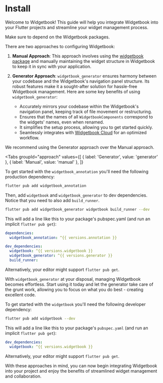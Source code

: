 # Install

Welcome to Widgetbook! This guide will help you integrate Widgetbook into your Flutter
projects and streamline your widget management process.

Make sure to depend on the Widgetbook packages.

There are two approaches to configuring Widgetbook:

1. **Manual Approach**: This approach involves using the
   [widgetbook package](https://pub.dev/packages/widgetbook) and manually maintaining the
   widget structure in Widgetbook to keep it in sync with your application.

2. **Generator Approach**: `widgetbook_generator` ensures harmony between your codebase
   and the Widgetbook's navigation panel structure. Its robust features make it a
   sought-after solution for hassle-free Widgetbook management. Here are some key benefits
   of using `widgetbook_generator`:
   - Accurately mirrors your codebase within the Widgetbook's navigation panel, keeping
     track of file movement or restructuring.
   - Ensures that the names of all `WidgetbookComponents` correspond to the widgets'
     names, even when renamed.
   - It simplifies the setup process, allowing you to get started quickly.
   - Seamlessly integrates with [Widgetbook Cloud](/widgetbook-cloud/overview) for an
     optimized workflow.

<Info>We recommend using the Generator approach over the Manual approach.</Info>

<Tabs
  groupId="approach"
  values={[
    { label: 'Generator', value: 'generator' },
    { label: 'Manual', value: 'manual' },
  ]}
>
  <TabItem value="generator">

To get started with the `widgetbook_annotation` you'll need the following production dependency:

```bash
flutter pub add widgetbook_annotation
```

Then, add `widgetbook` and `widgetbook_generator` to dev dependencies. Notice that you need to also add `build_runner`.

```bash
flutter pub add widgetbook_generator widgetbook build_runner --dev
```

This will add a line like this to your package's pubspec.yaml (and run an implicit
`flutter pub get`):

```yaml
dependencies:
  widgetbook_annotation: ^{{ versions.annotation }}

dev_dependencies:
  widgetbook: ^{{ versions.widgetbook }}
  widgetbook_generator: ^{{ versions.generator }}
  build_runner:
```

Alternatively, your editor might support `flutter pub get`.

With `widgetbook_generator` at your disposal, managing Widgetbook becomes effortless.
Start using it today and let the generator take care of the grunt work, allowing you to
focus on what you do best - creating excellent code.

  </TabItem>
  <TabItem value="manual">

To get started with the `widgetbook` you'll need the following developer dependency:

```bash
flutter pub add widgetbook --dev
```

This will add a line like this to your package's `pubspec.yaml` (and run an implicit
`flutter pub get`):

```yaml
dev_dependencies:
  widgetbook: ^{{ versions.widgetbook }}
```

Alternatively, your editor might support `flutter pub get`.

  </TabItem>
</Tabs>

With these approaches in mind, you can now begin integrating Widgetbook into your project
and enjoy the benefits of streamlined widget management and collaboration.
